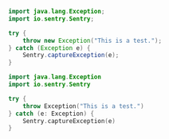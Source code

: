 ```java {tabTitle: Java}
import java.lang.Exception;
import io.sentry.Sentry;

try {
    throw new Exception("This is a test.");
} catch (Exception e) {
    Sentry.captureException(e);
}
```

```kotlin {tabTitle: Kotlin}
import java.lang.Exception
import io.sentry.Sentry

try {
    throw Exception("This is a test.")
} catch (e: Exception) {
    Sentry.captureException(e)
}
```
